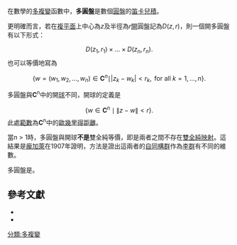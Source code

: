 {{expert|time=2015-03-27T04:46:22+00:00}}
在數學的[[多複變|多複變]]函數中，'''多圓盤'''是數個[[圓盤|圓盤]]的[[笛卡兒積|笛卡兒積]]。

更明確而言，若在[[複平面|複平面]]上中心為''z''及半徑為''r''[[開集|開]]圓盤記為<math> D(z,r)</math>，則一個開多圓盤有以下形式：
:<math>D(z_1,r_1) \times \dots \times D(z_n,r_n).</math>
也可以等價地寫為
:<math>\{ w=(w_1, w_2, \dots, w_n) \in {\mathbf{C}}^n \mid \vert z_k - w_k \vert < r_k, \mbox{ for all } k = 1,\dots,n \}.</math>

多圓盤與'''C'''<sup>n</sup>中的開[[球_(數學)|球]]不同，開球的定義是

:<math>\{ w \in \mathbf{C}^n \mid \lVert z - w \rVert < r \}.</math>        
此處[[範數|範數]]為'''C'''<sup>n</sup>中的[[歐幾里得距離|歐幾里得距離]]。

當''n'' > 1時，多圓盤與開球'''不是'''雙全純等價，即是兩者之間不存在[[雙全純映射|雙全純映射]]。這結果是[[龐加萊|龐加萊]]在1907年證明，方法是證出這兩者的[[自同構群|自同構群]]作為[[李群|李群]]有不同的維數。

多圓盤是{{tsl|en|logarithmically convex set|對數凸集|對數凸}}{{tsl|en|Reinhardt domain|賴因哈特域}}。

==參考文獻==
* {{cite book | author=Steven G Krantz |  title=Function Theory of Several Complex Variables | publisher=American Mathematical Society | year=Jan 1, 2002 | isbn= 0-8218-2724-3}}
* {{cite book | author=John P D'Angelo, D'Angelo P D'Angelo |  title=Several Complex Variables and the Geometry of Real Hypersurfaces | publisher=CRC Press | year=Jan 6, 1993 | isbn= 0-8493-8272-6}}

[[分類:多複變|分類:多複變]]